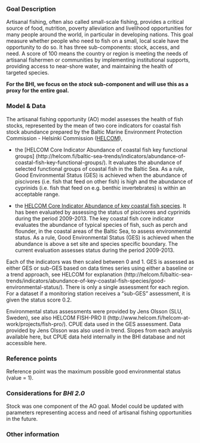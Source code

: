 ### Goal Description

Artisanal fishing, often also called small-scale fishing, provides a critical source of food, nutrition, poverty alleviation and livelihood opportunities for many people around the world, in particular in developing nations. This goal measure whether people who need to fish on a small, local scale have the opportunity to do so. It has three sub-components: stock, access, and need. A score of 100 means the country or region is meeting the needs of artisanal fishermen or communities by implementing institutional supports, providing access to near-shore water, and maintaining the health of targeted species. 

**For the BHI, we focus on the *stock* sub-component and will use this as a proxy for the entire goal.** 

### Model & Data 

The artisanal fishing opportunity (AO) model assesses the health of fish stocks, represented by the mean of two core indicators for coastal fish stock abundance prepared by the Baltic Marine Environment Protection Commission - Helsinki Commission ([HELCOM](www.helcom.fi)), 

-	the [HELCOM Core Indicator Abundance of coastal fish key functional groups] (http://helcom.fi/baltic-sea-trends/indicators/abundance-of-coastal-fish-key-functional-groups/). It evaluates the abundance of selected functional groups of coastal fish in the Baltic Sea. As a rule, Good Environmental Status (GES) is achieved when the abundance of piscivores (i.e. fish that feed on other fish) is high and the abundance of cyprinids (i.e. fish that feed on e.g. benthic invertebrates) is within an acceptable range. 

-	the [HELCOM Core Indicator Abundance of key coastal fish species](http://helcom.fi/baltic-sea-trends/indicators/abundance-of-key-coastal-fish-species). It has been evaluated by assessing the status of piscivores and cyprinids during the period 2009-2013. The key coastal fish core indicator evaluates the abundance of typical species of fish, such as perch and flounder, in the coastal areas of the Baltic Sea, to assess environmental status. As a rule, Good Environmental Status (GES) is achieved when the abundance is above a set site and species specific boundary. The current evaluation assesses status during the period 2009-2013.

Each of the indicators was then scaled between 0 and 1. GES is assessed as either GES or sub-GES based on data times series using either a baseline or a trend approach, see HELCOM for explanation (http://helcom.fi/baltic-sea-trends/indicators/abundance-of-key-coastal-fish-species/good-environmental-status/). There is only a single assessment for each region.
For a dataset if a monitoring station receives a "sub-GES" assessment, it is given the status score 0.2.

Environmental status assessments were provided by Jens Olsson (SLU, Sweden), see also HELCOM FISH-PRO II (http://www.helcom.fi/helcom-at-work/projects/fish-pro/).  CPUE data used in the GES assessment. Data provided by Jens Olsson was also used in trend. Slopes from each analysis available here, but CPUE data held internally in the BHI database and not accessible here.

### Reference points 

Reference point was the maximum possible good environmental status (value = 1). 

### Considerations for *BHI 2.0*

Stock was one component of the AO goal. Model could be updated with parameters representing access and need of artisanal fishing opportunities in the future. 

### Other information

